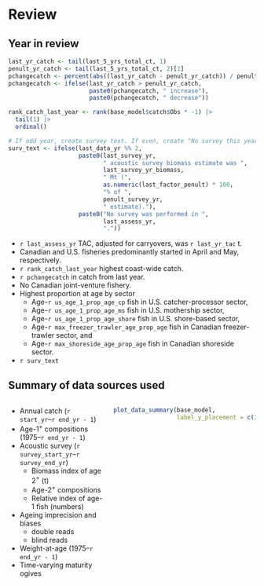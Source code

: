 # Review
## Year in review
```r

last_yr_catch <- tail(last_5_yrs_total_ct, 1)
penult_yr_catch <- tail(last_5_yrs_total_ct, 2)[1]
pchangecatch <- percent(abs((last_yr_catch - penult_yr_catch)) / penult_yr_catch)
pchangecatch <- ifelse(last_yr_catch > penult_yr_catch,
                       paste0(pchangecatch, " increase"),
                       paste0(pchangecatch, " decrease"))

rank_catch_last_year <- rank(base_model$catch$Obs * -1) |>
  tail(1) |>
  ordinal()

# If odd year, create survey text. If even, create "No survey this year" text
surv_text <- ifelse(last_data_yr %% 2,
                    paste0(last_survey_yr,
                           " acoustic survey biomass estimate was ",
                           last_survey_yr_biomass,
                           " Mt (",
                           as.numeric(last_factor_penult) * 100,
                           "% of ",
                           penult_survey_yr,
                           " estimate)."),
                    paste0("No survey was performed in ",
                           last_assess_yr,
                           "."))
```

* `r last_assess_yr` TAC, adjusted for carryovers, was `r last_yr_tac` t.
* Canadian and U.S. fisheries predominantly started in April and May,
respectively.
* `r rank_catch_last_year` highest coast-wide catch.
* `r pchangecatch` in catch from last year.
* No Canadian joint-venture fishery.
* Highest proportion at age by sector
  - Age-`r us_age_1_prop_age_cp` fish in U.S. catcher-processor sector,
  - Age-`r us_age_1_prop_age_ms` fish in U.S. mothership sector,
  - Age-`r us_age_1_prop_age_shore` fish in U.S. shore-based sector,
  - Age-`r max_freezer_trawler_age_prop_age` fish in Canadian freezer-trawler
sector, and
  - Age-`r max_shoreside_age_prop_age` fish in Canadian shoreside sector.
* `r surv_text`

## Summary of data sources used
:::::: {.columns}
::: {.column width="40%"}

\bsmall

* Annual catch (`r start_yr`--`r end_yr - 1`)
* Age-1$^+$ compositions (1975--`r end_yr - 1`)
* Acoustic survey (`r survey_start_yr`--`r survey_end_yr`)
  - Biomass index of age 2$^+$ (t)
  - Age-2$^+$ compositions
  - Relative index of age-1 fish (numbers)
* Ageing imprecision and biases
  - double reads
  - blind reads
* Weight-at-age (1975--`r end_yr - 1`)
* Time-varying maturity ogives

\esmall

:::

::: {.column width="60%"}
```r

plot_data_summary(base_model,
                  label_y_placement = c(1.8, 2.5, 2.0))
```
:::
::::::

